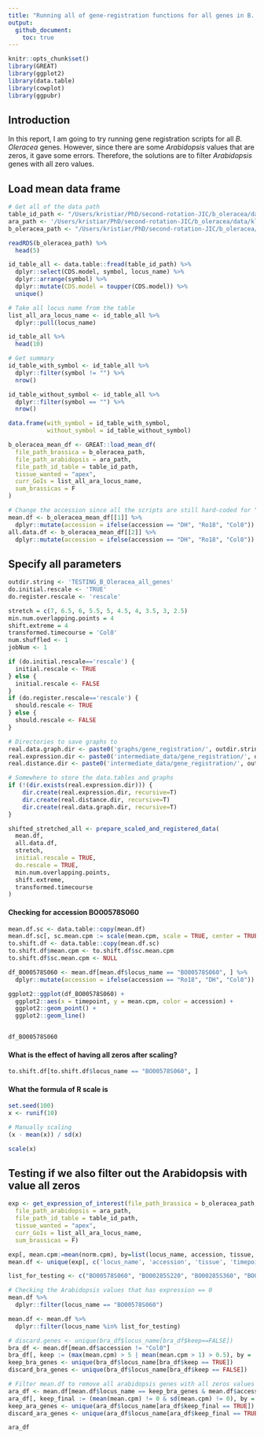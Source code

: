 ```yaml
---
title: "Running all of gene-registration functions for all genes in B. Oleracea"
output: 
  github_document:
    toc: true
---
```


```r
knitr::opts_chunk$set()
library(GREAT)
library(ggplot2)
library(data.table)
library(cowplot)
library(ggpubr)
```

## Introduction

In this report, I am going to try running gene registration scripts for all *B. Oleracea* genes. However, since there are some *Arabidopsis* values that are zeros, it gave some errors. Therefore, the solutions are to filter *Arabidopsis* genes with all zero values.

## Load mean data frame

```r
# Get all of the data path
table_id_path <- "/Users/kristiar/PhD/second-rotation-JIC/b_oleracea/data/ID_TAB.csv"
ara_path <- '/Users/kristiar/PhD/second-rotation-JIC/b_oleracea/data/klepikova.rds'
b_oleracea_path <- "/Users/kristiar/PhD/second-rotation-JIC/b_oleracea/data/dh_with_sample_id.rds"

readRDS(b_oleracea_path) %>% 
  head(5)
```

```r
id_table_all <- data.table::fread(table_id_path) %>% 
  dplyr::select(CDS.model, symbol, locus_name) %>% 
  dplyr::arrange(symbol) %>% 
  dplyr::mutate(CDS.model = toupper(CDS.model)) %>% 
  unique()

# Take all locus name from the table
list_all_ara_locus_name <- id_table_all %>% 
  dplyr::pull(locus_name)
```

```r
id_table_all %>% 
  head(10) 
```


```r
# Get summary 
id_table_with_symbol <- id_table_all %>% 
  dplyr::filter(symbol != "") %>% 
  nrow()

id_table_without_symbol <- id_table_all %>% 
  dplyr::filter(symbol == "") %>% 
  nrow()

data.frame(with_symbol = id_table_with_symbol, 
           without_symbol = id_table_without_symbol)
```

```r
b_oleracea_mean_df <- GREAT::load_mean_df(
  file_path_brassica = b_oleracea_path,
  file_path_arabidopsis = ara_path,
  file_path_id_table = table_id_path,
  tissue_wanted = "apex",
  curr_GoIs = list_all_ara_locus_name,
  sum_brassicas = F
)
```

```r
# Change the accession since all the scripts are still hard-coded for "Ro18"
mean.df <- b_oleracea_mean_df[[1]] %>% 
  dplyr::mutate(accession = ifelse(accession == "DH", "Ro18", "Col0"))
all.data.df <- b_oleracea_mean_df[[2]] %>% 
  dplyr::mutate(accession = ifelse(accession == "DH", "Ro18", "Col0"))
```

## Specify all parameters


```r
outdir.string <- 'TESTING_B_Oleracea_all_genes'
do.initial.rescale <- 'TRUE' 
do.register.rescale <- 'rescale'

stretch = c(7, 6.5, 6, 5.5, 5, 4.5, 4, 3.5, 3, 2.5)
min.num.overlapping.points = 4
shift.extreme = 4
transformed.timecourse = 'Col0'
num.shuffled <- 1 
jobNum <- 1

if (do.initial.rescale=='rescale') {
  initial.rescale <- TRUE
} else {
  initial.rescale <- FALSE
}
if (do.register.rescale=='rescale') {
  should.rescale <- TRUE
} else {
  should.rescale <- FALSE
}
```


```r
# Directories to save graphs to
real.data.graph.dir <- paste0('graphs/gene_registration/', outdir.string, '_real_data/')
real.expression.dir <- paste0('intermediate_data/gene_registration/', outdir.string, '_real_data/gene_expression/job_', jobNum, '/')
real.distance.dir <- paste0('intermediate_data/gene_registration/', outdir.string, '_real_distance/job_', jobNum, '/')

# Somewhere to store the data.tables and graphs
if (!(dir.exists(real.expression.dir))) {
    dir.create(real.expression.dir, recursive=T)
    dir.create(real.distance.dir, recursive=T)
    dir.create(real.data.graph.dir, recursive=T)
}
```

```r
shifted_stretched_all <- prepare_scaled_and_registered_data(
  mean.df, 
  all.data.df,
  stretch, 
  initial.rescale = TRUE, 
  do.rescale = TRUE,
  min.num.overlapping.points,
  shift.extreme, 
  transformed.timecourse
)
```

#### Checking for accession BO00578S060

```r
mean.df.sc <- data.table::copy(mean.df)
mean.df.sc[, sc.mean.cpm := scale(mean.cpm, scale = TRUE, center = TRUE), by = .(locus_name, accession)]
to.shift.df <- data.table::copy(mean.df.sc)
to.shift.df$mean.cpm <- to.shift.df$sc.mean.cpm
to.shift.df$sc.mean.cpm <- NULL

df_BO00578S060 <- mean.df[mean.df$locus_name == "BO00578S060", ] %>% 
  dplyr::mutate(accession = ifelse(accession == "Ro18", "DH", "Col0"))

ggplot2::ggplot(df_BO00578S060) +
  ggplot2::aes(x = timepoint, y = mean.cpm, color = accession) +
  ggplot2::geom_point() +
  ggplot2::geom_line()


df_BO00578S060
```

#### What is the effect of having all zeros after scaling?

```r
to.shift.df[to.shift.df$locus_name == "BO00578S060", ]
```

#### What the formula of R scale is 

```r
set.seed(100)
x <- runif(10)

# Manually scaling
(x - mean(x)) / sd(x)
```

```r
scale(x)
```


## Testing if we also filter out the Arabidopsis with value all zeros

```r
exp <- get_expression_of_interest(file_path_brassica = b_oleracea_path,
  file_path_arabidopsis = ara_path,
  file_path_id_table = table_id_path,
  tissue_wanted = "apex",
  curr_GoIs = list_all_ara_locus_name,
  sum_brassicas = F)

exp[, mean.cpm:=mean(norm.cpm), by=list(locus_name, accession, tissue, timepoint)]
mean.df <- unique(exp[, c('locus_name', 'accession', 'tissue', 'timepoint', 'mean.cpm')])
```

```r
list_for_testing <- c("BO00578S060", "BO00285S220", "BO00285S360", "BO00285S220", "BO00285S290", "BO00285S310")
```

```r
# Checking the Arabidopsis values that has expression == 0
mean.df %>% 
  dplyr::filter(locus_name == "BO00578S060")
```

```r
mean.df <- mean.df %>% 
  dplyr::filter(locus_name %in% list_for_testing)
```


```r
# discard.genes <- unique(bra_df$locus_name[bra_df$keep==FALSE])
bra_df <- mean.df[mean.df$accession != "Col0"]
bra_df[, keep := (max(mean.cpm) > 5 | mean(mean.cpm > 1) > 0.5), by = .(locus_name)]
keep_bra_genes <- unique(bra_df$locus_name[bra_df$keep == TRUE])
discard_bra_genes <- unique(bra_df$locus_name[bra_df$keep == FALSE])

# Filter mean.df to remove all arabidopsis genes with all zeros values
ara_df <- mean.df[mean.df$locus_name == keep_bra_genes & mean.df$accession == "Col0"]
ara_df[, keep_final := (mean(mean.cpm) != 0 & sd(mean.cpm) != 0), by = .(locus_name)]
keep_ara_genes <- unique(ara_df$locus_name[ara_df$keep_final == TRUE])
discard_ara_genes <- unique(ara_df$locus_name[ara_df$keep_final == TRUE])

ara_df
```



